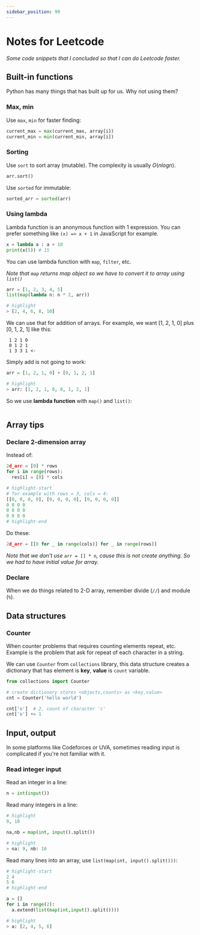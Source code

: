```yaml
---
sidebar_position: 99
---
```


# Notes for Leetcode

*Some code snippets that I concluded so that I can do Leetcode faster.*

## Built-in functions

Python has many things that has built up for us. Why not using them?

### Max, min

Use `max`, `min` for faster finding:

```python
current_max = max(current_max, array[i])
current_min = min(current_min, array[i])
```

### Sorting

Use `sort` to sort array (mutable). The complexity is usually $O(nlogn)$.

```python
arr.sort()
```

Use `sorted` for immutable:

```python
sorted_arr = sorted(arr)
```

### Using lambda

Lambda function is an anonymous function with 1 expression. You can prefer something like `(x) => x + 1` in JavaScript for example.

```python
x = lambda a : a + 10
print(x(5)) # 15
```

You can use lambda function with `map`, `filter`, etc.

*Note that `map` returns map object so we have to convert it to array using `list()`*

```python
arr = [1, 2, 3, 4, 5]
list(map(lambda n: n * 2, arr))

# highlight
> [2, 4, 6, 8, 10]
```

We can use that for addition of arrays.  For example, we want [1, 2, 1, 0] plus [0, 1, 2, 1] like this:

```
 1 2 1 0
 0 1 2 1
 1 3 3 1 <-
```

Simply add is not going to work:

```python
arr = [1, 2, 1, 0] + [0, 1, 2, 1]

# highlight
> arr: [1, 2, 1, 0, 0, 1, 2, 1]
```

So we use **lambda function** with `map()` and `list()`:

```python

```

## Array tips

### Declare 2-dimension array

Instead of:

```python
2d_arr = [0] * rows
for i in range(rows):
  res[i] = [0] * cols

# highlight-start
# for example with rows = 3, cols = 4:
[[0, 0, 0, 0], [0, 0, 0, 0], [0, 0, 0, 0]]
0 0 0 0
0 0 0 0
0 0 0 0
# highlight-end
```

Do these:

```python
2d_arr = [[0 for _ in range(cols)] for _ in range(rows)]
```

*Note that we don't use* `arr = [] * n`*, cause this is not create anything. So we had to have initial value for array.*

### Declare

When we do things related to 2-D array, remember divide (`//`) and module (`%`).

## Data structures

### Counter

When counter problems that requires counting elements repeat, etc. Example is the problem that ask for repeat of each character in a string.

We can use `Counter` from `collections` library, this data structure creates a dictionary that has element is **key**, **value** is `count` variable.

```python
from collections import Counter

# create dictionary stores <objects,counts> as <key,value>
cnt = Counter('hello world')

cnt['o']  # 2, count of character 'c'
cnt['o'] += 1
```

## Input, output

In some platforms like Codeforces or UVA, sometimes reading input is complicated if you're not familiar with it.

### Read integer input

Read an integer in a line:

```python
n = int(input())
```

Read many integers in a line:

```python
# highlight
9, 10

na,nb = map(int, input().split())

# highlight
> na: 9, nb: 10
```

Read many lines into an array, use `list(map(int, input().split()))`:

```python
# highlight-start
2 4
5 6
# highlight-end

a = []
for i in range(2):
  a.extend(list(map(int,input().split())))

# highlight
> a: [2, 4, 5, 6]
```

